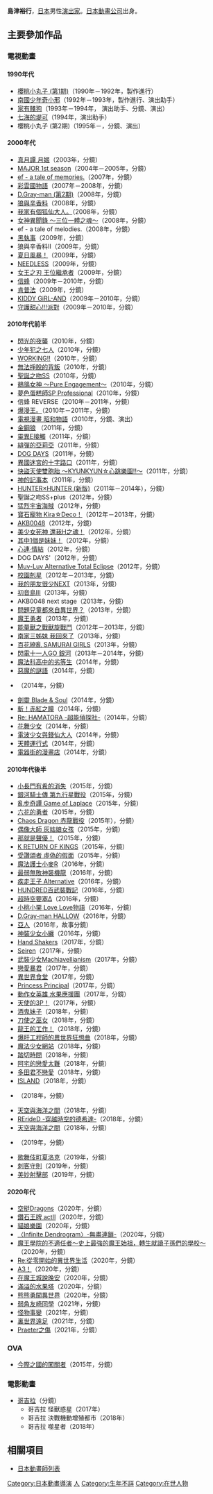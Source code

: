 {{multiple issues|
{{Notability Unreferenced|time=2017-01-13T13:23:15+00:00}}
{{Primarysources|time=2017-01-13T13:23:15+00:00}}
{{blpunsourced|time=2017-01-13T13:56:32+00:00}}
}}
{{NoteTA|G1=Games}}
{{japanese|japanese=島津 裕行|kana=しまづ ひろゆき|romaji=Shimazu Hiroyuki}}
'''島津裕行'''，[[日本|日本]]男性[[戲劇|演出家]]。[[日本動畫公司|日本動畫公司]]出身。

== 主要參加作品 ==
=== 電視動畫 ===
==== 1990年代 ====
* [[櫻桃小丸子|櫻桃小丸子 (第1期)]]（1990年－1992年，製作進行）
* [[南國少年奇小邪|南國少年奇小邪]]（1992年－1993年，製作進行、演出助手）
* [[家有賤狗|家有賤狗]]（1993年－1994年， 演出助手、分鏡、演出）
* [[七海的堤可|七海的堤可]]（1994年，演出助手）
* 櫻桃小丸子 (第2期)（1995年－，分鏡、演出）

==== 2000年代 ====
* [[月姬|真月譚 月姬]]（2003年，分鏡）
* [[棒球大聯盟|MAJOR 1st season]]（2004年－2005年，分鏡）
* [[ef_-_a_fairy_tale_of_the_two.|ef - a tale of memories.]]（2007年，分鏡）
* [[彩雲國物語|彩雲國物語]]（2007年－2008年，分鏡）
* [[驅魔少年|D.Gray-man (第2期)]]（2008年，分鏡）
* [[狼與辛香料|狼與辛香料]]（2008年，分鏡）
* [[我家有個狐仙大人|我家有個狐仙大人。]]（2008年，分鏡）
* [[女神異聞錄_～三位一體之魂～|女神異聞錄 ～三位一體之魂～]]（2008年，分鏡）
* ef - a tale of melodies.（2008年，分鏡）
* [[黑執事|黑執事]]（2009年，分鏡）
* 狼與辛香料II（2009年，分鏡）
* [[夏日風暴！|夏日風暴！]]（2009年，分鏡）
* [[超能力大戰|NEEDLESS]]（2009年，分鏡）
* [[女王之刃_(動畫)|女王之刃 王位繼承者]]（2009年，分鏡）
* [[信蜂|信蜂]]（2009年－2010年，分鏡）
* [[肯普法|肯普法]]（2009年，分鏡）
* [[KIDDY_GiRL-AND|KIDDY GiRL-AND]]（2009年－2010年，分鏡）
* [[守護甜心！|守護甜心!!!派對]]（2009年－2010年，分鏡）

==== 2010年代前半 ====
* [[閃光的夜襲|閃光的夜襲]]（2010年，分鏡）
* [[少年犯之七人|少年犯之七人]]（2010年，分鏡）
* [[WORKING!!|WORKING!!]]（2010年，分鏡）
* [[無法掙脫的背叛|無法掙脫的背叛]]（2010年，分鏡）
* [[聖誕之吻|聖誕之吻SS]]（2010年，分鏡）
* [[鶺鴒女神|鶺鴒女神 ～Pure Engagement～]]（2010年，分鏡）
* [[夢色蛋糕師|夢色蛋糕師SP Professional]]（2010年，分鏡）
* 信蜂 REVERSE（2010年－2011年，分鏡）
* [[爆漫王。|爆漫王。]]（2010年－2011年，分鏡）
* [[昭和物語|電視漫畫 昭和物語]]（2010年，分鏡、演出）
* [[金鋼狼|金鋼狼]] {{link-ja|金鋼狼 (2011年動畫)|ウルヴァリン (アニメ)|(2011年動畫)}}（2011年，分鏡）
* [[靈異E接觸|靈異E接觸]]（2011年，分鏡）
* [[緋彈的亞莉亞|緋彈的亞莉亞]]（2011年，分鏡）
* [[DOG_DAYS|DOG DAYS]]（2011年，分鏡）
* [[異國迷宮的十字路口|異國迷宮的十字路口]]（2011年，分鏡）
* [[快盜天使雙胞胎|快盜天使雙胞胎 ～KYUNKYUN☆心跳樂園!!～]]（2011年，分鏡）
* [[神的記事本|神的記事本]]（2011年，分鏡）
* [[HUNTER×HUNTER|HUNTER×HUNTER (新版)]]（2011年－2014年），分鏡）
* 聖誕之吻SS+plus（2012年，分鏡）
* [[迷你裙宇宙海賊|猛烈宇宙海賊]]（2012年，分鏡）
* [[寶石寵物_Kira☆Deco！|寶石寵物 Kira☆Deco！]]（2012年－2013年，分鏡）
* [[AKB0048|AKB0048]]（2012年，分鏡）
* [[美少女死神_還我H之魂！|美少女死神 還我H之魂！]]（2012年，分鏡）
* [[其中1個是妹妹！|其中1個是妹妹！]]（2012年，分鏡）
* [[心連·情結|心連·情結]]（2012年，分鏡）
* DOG DAYS'（2012年，分鏡）
* [[Muv-Luv_Alternative_Total_Eclipse|Muv-Luv Alternative Total Eclipse]]（2012年，分鏡）
* [[Little_Busters!|校園剋星]]（2012年－2013年，分鏡）
* [[我的朋友很少|我的朋友很少NEXT]]（2013年，分鏡）
* [[初音島III|初音島III]]（2013年，分鏡）
* AKB0048 next stage（2013年，分鏡）
* [[問題兒童都來自異世界？|問題兒童都來自異世界？]]（2013年，分鏡）
* [[魔王勇者|魔王勇者]]（2013年，分鏡）
* [[能量獸之戰獸旋戰鬥|能量獸之戰獸旋戰鬥]]（2012年－2013年，分鏡）
* [[南家三姊妹|南家三姊妹 我回來了]]（2013年，分鏡）
* [[百花繚亂_SAMURAI_GIRLS|百花繚亂 SAMURAI GIRLS]]（2013年，分鏡）
* [[閃電十一人GO|閃電十一人GO 銀河]]（2013年－2014年，分鏡）
* [[魔法科高中的劣等生|魔法科高中的劣等生]]（2014年，分鏡）
* [[惡魔的謎語|惡魔的謎語]]（2014年，分鏡）
* {{link-ja|Dragon Collection|ドラゴンコレクション}}（2014年，分鏡）
* [[劍靈|劍靈 Blade & Soul]]（2014年，分鏡）
* [[斬！赤紅之瞳|斬！赤紅之瞳]]（2014年，分鏡）
* [[HAMATORA_─超能偵探社─|Re: HAMATORA -超能偵探社-]]（2014年，分鏡）
* [[花舞少女|花舞少女]]（2014年，分鏡）
* [[電波少女與錢仙大人|電波少女與錢仙大人]]（2014年，分鏡）
* [[天體的秩序|天體運行式]]（2014年，分鏡）
* [[電器街的漫畫店|電器街的漫畫店]]（2014年，分鏡）

==== 2010年代後半 ====
* [[小長門有希的消失|小長門有希的消失]]（2015年，分鏡）
* [[銀河騎士傳|銀河騎士傳 第九行星戰役]]（2015年，分鏡）
* [[亂步奇譚_拉普拉斯的遊戲|亂步奇譚 Game of Laplace]]（2015年，分鏡）
* [[六花的勇者|六花的勇者]]（2015年，分鏡）
* [[赤龍_(小說)|Chaos Dragon 赤龍戰役]]（2015年），分鏡）
* [[偶像大師_灰姑娘女孩_(動畫)|偶像大師 灰姑娘女孩]]（2015年，分鏡）
* [[那就是聲優！|那就是聲優！]]（2015年，分鏡）
* [[K_(動畫)|K RETURN OF KINGS]]（2015年，分鏡）
* [[傳頌之物_虛偽的假面|受讚頌者 虛偽的假面]]（2015年，分鏡）
* [[魔法護士小麥|魔法護士小麥R]]（2016年，分鏡）
* [[最弱無敗神裝機龍|最弱無敗神裝機龍]]（2016年，分鏡）
* [[疾走王子|疾走王子 Alternative]]（2016年，分鏡）
* [[HUNDRED百武裝戰記|HUNDRED百武裝戰記]]（2016年，分鏡）
* [[超時空要塞Δ|超時空要塞Δ]]（2016年，分鏡）
* [[小桃小栗_Love_Love物語|小桃小栗 Love Love物語]]（2016年，分鏡）
* [[驅魔少年|D.Gray-man HALLOW]]（2016年，分鏡）
* [[亞人_(漫畫)|亞人]]（2016年，故事分鏡）
* [[神裝少女小纏|神裝少女小纏]]（2016年，分鏡）
* [[Hand_Shakers|Hand Shakers]]（2017年，分鏡）
* [[清戀|Seiren]]（2017年，分鏡）
* [[武裝少女Machiavellianism|武裝少女Machiavellianism]]（2017年，分鏡）
* [[戀愛暴君_(三星眼鏡的漫畫)|戀愛暴君]]（2017年，分鏡）
* [[異世界食堂|異世界食堂]]（2017年，分鏡）
* [[Princess_Principal|Princess Principal]]（2017年，分鏡）
* [[動作女英雄啦啦水果|動作女英雄 水果應援團]]（2017年，分鏡）
* [[天使的3P！|天使的3P！]]（2017年，分鏡）
* [[酒鬼妹子|酒鬼妹子]]（2018年，分鏡）
* [[刀使之巫女|刀使之巫女]]（2018年，分鏡）
* [[龍王的工作！|龍王的工作！]]（2018年，分鏡）
* [[爆肝工程師的異世界狂想曲|爆肝工程師的異世界狂想曲]]（2018年，分鏡）
* [[魔法少女網站|魔法少女網站]]（2018年，分鏡）
* [[踏切時間|踏切時間]]（2018年，分鏡）
* [[阿宅的戀愛太難|阿宅的戀愛太難]]（2018年，分鏡）
* [[多田君不戀愛|多田君不戀愛]]（2018年，分鏡）
* [[ISLAND_(遊戲)|ISLAND]]（2018年，分鏡）
* {{link-ja|暮光幻影|Phantom in the Twilight}}（2018年，分鏡）
* [[天空與海洋之間|天空與海洋之間]]（2018年，分鏡）
* [[RErideD_-穿越時空的德希達-|RErideD -穿越時空的德希達-]]（2018年，分鏡）
* [[天空與海洋之間|天空與海洋之間]]（2018年，分鏡）
* {{link-ja|W'z|W'z《ウィズ》}}（2019年，分鏡）
* [[歌舞伎町夏洛克|歌舞伎町夏洛克]]（2019年，分鏡）
* [[刺客守則|刺客守則]]（2019年，分鏡）
* [[美妙射擊部|美妙射擊部]]（2019年，分鏡）

==== 2020年代 ====
* [[空挺Dragons|空挺Dragons]]（2020年，分鏡）
* [[鑽石王牌|鑽石王牌 actII]]（2020年，分鏡）
* [[貓娘樂園|貓娘樂園]]（2020年，分鏡）
* [[〈Infinite_Dendrogram〉-無盡連鎖-|〈Infinite Dendrogram〉-無盡連鎖-]]（2020年，分鏡）
* [[魔王學院的不適任者～史上最強的魔王始祖，轉生就讀子孫們的學校～|魔王學院的不適任者～史上最強的魔王始祖，轉生就讀子孫們的學校～]]（2020年，分鏡）
* [[Re:從零開始的異世界生活_(動畫)|Re:從零開始的異世界生活]]（2020年，分鏡）
* [[A3!|A3！]]（2020年，分鏡）
* [[在魔王城說晚安|在魔王城說晚安]]（2020年，分鏡）
* [[滿溢的水果塔|滿溢的水果塔]]（2020年，分鏡）
* [[熊熊勇闖異世界|熊熊勇闖異世界]]（2020年，分鏡）
* [[弱角友崎同學|弱角友崎同學]]（2021年，分鏡）
* [[怪物事變|怪物事變]]（2021年，分鏡）
* [[裏世界遠足|裏世界遠足]]（2021年，分鏡）
* [[PROJECT_SCARD|Praeter之傷]]（2021年，分鏡）

=== OVA ===
* [[今際之國的闖關者|今際之國的闖關者]]（2015年，分鏡）

=== 電影動畫 ===
* [[哥斯拉_(動畫電影)|哥吉拉]]（分鏡）
** 哥吉拉 怪獸惑星（2017年）
** 哥吉拉 決戰機動增殖都市（2018年）
** 哥吉拉 噬星者（2018年）

== 相關項目 ==
* [[日本動畫師列表|日本動畫師列表]]

{{DEFAULTSORT:Shimazu Hiroyuki}}
[[Category:日本動畫導演|Category:日本動畫導演]]
[[Category:日本動畫_(企業)|人]]
[[Category:生年不詳|Category:生年不詳]]
[[Category:在世人物|Category:在世人物]]